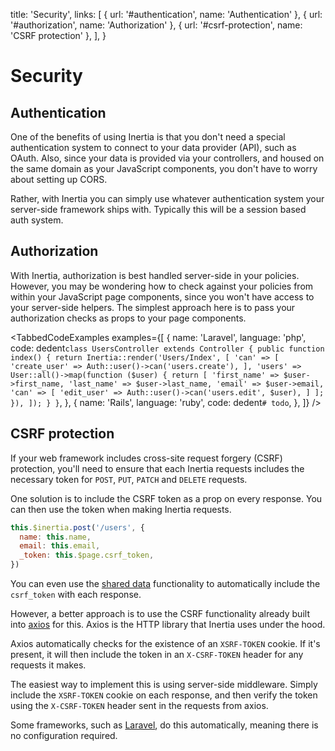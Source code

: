 
  title: 'Security',
  links: [
    { url: '#authentication', name: 'Authentication' },
    { url: '#authorization', name: 'Authorization' },
    { url: '#csrf-protection', name: 'CSRF protection' },
  ],
}

# Security

## Authentication

One of the benefits of using Inertia is that you don't need a special authentication system to connect to your data provider (API), such as OAuth. Also, since your data is provided via your controllers, and housed on the same domain as your JavaScript components, you don't have to worry about setting up CORS.

Rather, with Inertia you can simply use whatever authentication system your server-side framework ships with. Typically this will be a session based auth system.

## Authorization

With Inertia, authorization is best handled server-side in your policies. However, you may be wondering how to check against your policies from within your JavaScript page components, since you won't have access to your server-side helpers. The simplest approach here is to pass your authorization checks as props to your page components.

<TabbedCodeExamples
  examples={[
    {
      name: 'Laravel',
      language: 'php',
      code: dedent`
        class UsersController extends Controller
        {
            public function index()
            {
                return Inertia::render('Users/Index', [
                    'can' => [
                        'create_user' => Auth::user()->can('users.create'),
                    ],
                    'users' => User::all()->map(function ($user) {
                        return [
                            'first_name' => $user->first_name,
                            'last_name' => $user->last_name,
                            'email' => $user->email,
                            'can' => [
                                'edit_user' => Auth::user()->can('users.edit', $user),
                            ]
                        ];
                    }),
                ]);
            }
        }
      `,
    },
    {
      name: 'Rails',
      language: 'ruby',
      code: dedent`
        # todo
      `,
    },
  ]}
/>

## CSRF protection

If your web framework includes cross-site request forgery (CSRF) protection, you'll need to ensure that each Inertia requests includes the necessary token for `POST`, `PUT`, `PATCH` and `DELETE` requests.

One solution is to include the CSRF token as a prop on every response. You can then use the token when making Inertia requests.

```js
this.$inertia.post('/users', {
  name: this.name,
  email: this.email,
  _token: this.$page.csrf_token,
})
```

You can even use the <a href="/shared-data">shared data</a> functionality to automatically include the `csrf_token` with each response.

However, a better approach is to use the CSRF functionality already built into [axios](https://github.com/axios/axios) for this. Axios is the HTTP library that Inertia uses under the hood.

Axios automatically checks for the existence of an `XSRF-TOKEN` cookie. If it's present, it will then include the token in an `X-CSRF-TOKEN` header for any requests it makes.

The easiest way to implement this is using server-side middleware. Simply include the `XSRF-TOKEN` cookie on each response, and then verify the token using the `X-CSRF-TOKEN` header sent in the requests from axios.

Some frameworks, such as [Laravel](https://github.com/laravel/framework/blob/5.8/src/Illuminate/Foundation/Http/Middleware/VerifyCsrfToken.php#L176-L188), do this automatically, meaning there is no configuration required.
